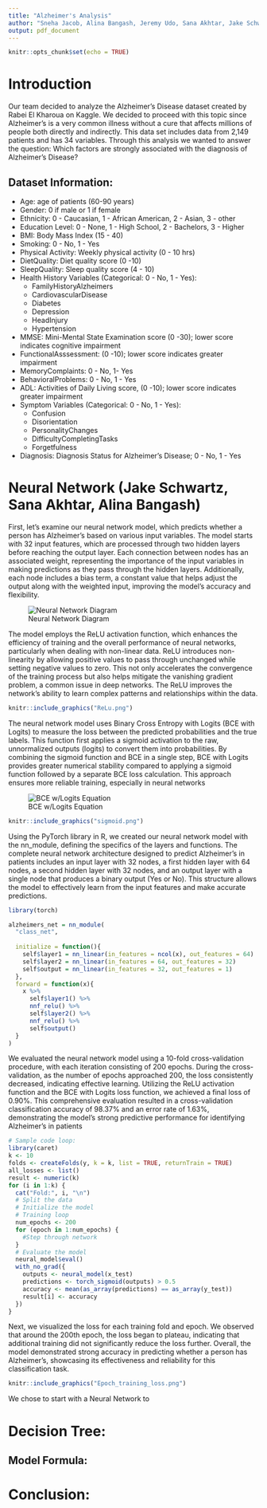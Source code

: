 ```yaml
---
title: "Alzheimer's Analysis"
author: "Sneha Jacob, Alina Bangash, Jeremy Udo, Sana Akhtar, Jake Schwartz"
output: pdf_document
---
```


```r
knitr::opts_chunk$set(echo = TRUE)
```

\newpage
=======
# Introduction 
Our team decided to analyze the Alzheimer’s Disease dataset created by Rabei El Kharoua on Kaggle. We decided to proceed with this topic since Alzheimer’s is a very common illness without a cure that affects millions of people both directly and indirectly. This data set includes data from 2,149 patients and has 34 variables. Through this analysis we wanted to answer the question: Which factors are strongly associated with the diagnosis of Alzheimer's Disease? 

## Dataset Information:
- Age: age of patients (60-90 years)\
- Gender: 0 if male or 1 if female\
- Ethnicity: 0 - Caucasian, 1 - African American, 2 - Asian, 3 - other\
- Education Level: 0 - None, 1 - High School, 2 - Bachelors, 3 - Higher\
- BMI: Body Mass Index (15 - 40)\
- Smoking: 0 - No, 1 - Yes\
- Physical Activity: Weekly physical activity (0 - 10 hrs)\
- DietQuality: Diet quality score (0 -10)\
- SleepQuality: Sleep quality score (4 - 10)\
- Health History Variables (Categorical: 0 - No, 1 - Yes): 
    - FamilyHistoryAlzheimers
    - CardiovascularDisease
    - Diabetes
    - Depression 
    - HeadInjury
    - Hypertension\
- MMSE: Mini-Mental State Examination score (0 -30); lower score indicates cognitive impairment\
- FunctionalAsssessment: (0 -10); lower score indicates greater impairment\
- MemoryComplaints: 0 - No, 1- Yes\
- BehavioralProblems: 0 - No, 1 - Yes\
- ADL: Activities of Daily Living score, (0 -10); lower score indicates greater impairment\
- Symptom Variables (Categorical: 0 - No, 1 - Yes): 
    - Confusion
    - Disorientation
    - PersonalityChanges 
    - DifficultyCompletingTasks
    - Forgetfulness\
- Diagnosis: Diagnosis Status for Alzheimer’s Disease; 0 - No, 1 - Yes

# Neural Network (Jake Schwartz, Sana Akhtar, Alina Bangash)

  First, let's examine our neural network model, which predicts whether a person has Alzheimer's based on various input variables. The model starts with 32 input features, which are processed through two hidden layers before reaching the output layer. Each connection between nodes has an associated weight, representing the importance of the input variables in making predictions as they pass through the hidden layers. Additionally, each node includes a bias term, a constant value that helps adjust the output along with the weighted input, improving the model's accuracy and flexibility. 
  
  ![Neural Network Diagram](NeuralNet.png)
  
  The model employs the ReLU activation function, which enhances the efficiency of training and the overall performance of neural networks, particularly when dealing with non-linear data. ReLU introduces non-linearity by allowing positive values to pass through unchanged while setting negative values to zero. This not only accelerates the convergence of the training process but also helps mitigate the vanishing gradient problem, a common issue in deep networks. The ReLU improves the network's ability to learn complex patterns and relationships within the data.

```r
knitr::include_graphics("ReLu.png")
```


The neural network model uses Binary Cross Entropy with Logits (BCE with Logits) to measure the loss between the predicted probabilities and the true labels. This function first applies a sigmoid activation to the raw, unnormalized outputs (logits) to convert them into probabilities. By combining the sigmoid function and BCE in a single step, BCE with Logits provides greater numerical stability compared to applying a sigmoid function followed by a separate BCE loss calculation. This approach ensures more reliable training, especially in neural networks 

![BCE w/Logits Equation](BCE_LogitsEQ.png)


```r
knitr::include_graphics("sigmoid.png")
```

Using the PyTorch library in R, we created our neural network model with the nn_module, defining the specifics of the layers and functions. The complete neural network architecture designed to predict Alzheimer's in patients includes an input layer with 32 nodes, a first hidden layer with 64 nodes, a second hidden layer with 32 nodes, and an output layer with a single node that produces a binary output (Yes or No). This structure allows the model to effectively learn from the input features and make accurate predictions.


```r
library(torch)

alzheimers_net = nn_module(
  "class_net",
  
  initialize = function(){
    self$layer1 = nn_linear(in_features = ncol(x), out_features = 64)
    self$layer2 = nn_linear(in_features = 64, out_features = 32)
    self$output = nn_linear(in_features = 32, out_features = 1)
  },
  forward = function(x){
    x %>%
      self$layer1() %>%
      nnf_relu() %>%
      self$layer2() %>%
      nnf_relu() %>%
      self$output()
  }
)
```


We evaluated the neural network model using a 10-fold cross-validation procedure, with each iteration consisting of 200 epochs. During the cross-validation, as the number of epochs approached 200, the loss consistently decreased, indicating effective learning. Utilizing the ReLU activation function and the BCE with Logits loss function, we achieved a final loss of 0.90%. This comprehensive evaluation resulted in a cross-validation classification accuracy of 98.37% and an error rate of 1.63%, demonstrating the model's strong predictive performance for identifying Alzheimer's in patients 


```r
# Sample code loop: 
library(caret)
k <- 10
folds <- createFolds(y, k = k, list = TRUE, returnTrain = TRUE)
all_losses <- list()
result <- numeric(k)
for (i in 1:k) {
  cat("Fold:", i, "\n")
  # Split the data
  # Initialize the model
  # Training loop
  num_epochs <- 200
  for (epoch in 1:num_epochs) {
    #Step through network
  }
  # Evaluate the model
  neural_model$eval()
  with_no_grad({
    outputs <- neural_model(x_test)
    predictions <- torch_sigmoid(outputs) > 0.5
    accuracy <- mean(as_array(predictions) == as_array(y_test))
    result[i] <- accuracy
  })
}
```


Next, we visualized the loss for each training fold and epoch. We observed that around the 200th epoch, the loss began to plateau, indicating that additional training did not significantly reduce the loss further. Overall, the model demonstrated strong accuracy in predicting whether a person has Alzheimer's, showcasing its effectiveness and reliability for this classification task.

```r
knitr::include_graphics("Epoch_training_loss.png")
```
We chose to start with a Neural Network to 

# Decision Tree:

## Model Formula: 

# Conclusion: 

















